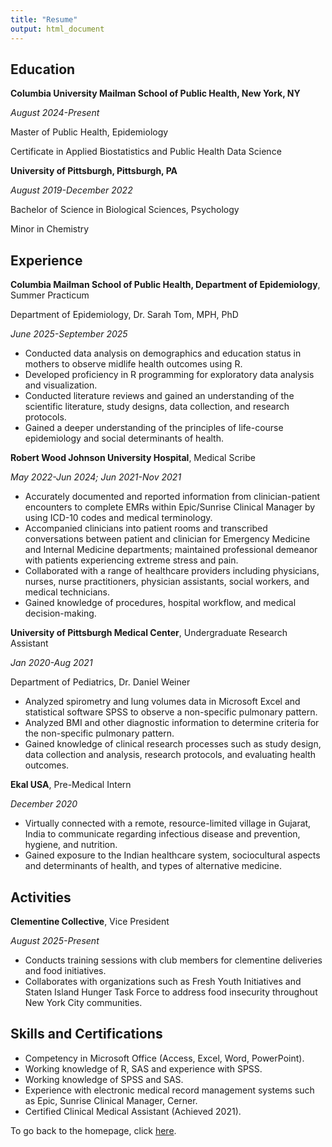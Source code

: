 ```yaml
---
title: "Resume"
output: html_document
---
```

## Education

**Columbia University Mailman School of Public Health, New York, NY** 

_August 2024-Present_

Master of Public Health, Epidemiology

Certificate in Applied Biostatistics and Public Health Data Science

**University of Pittsburgh, Pittsburgh, PA** 

_August 2019-December 2022_

Bachelor of Science in Biological Sciences, Psychology

Minor in Chemistry

## Experience

**Columbia Mailman School of Public Health, Department of Epidemiology**, Summer Practicum

Department of Epidemiology, Dr. Sarah Tom, MPH, PhD

_June 2025-September 2025_

* Conducted data analysis on demographics and education status in mothers to observe midlife health outcomes using R.
* Developed proficiency in R programming for exploratory data analysis and visualization. 
* Conducted literature reviews and gained an understanding of the scientific literature, study designs, data collection, and research protocols.
* Gained a deeper understanding of the principles of life-course epidemiology and social determinants of health.


**Robert Wood Johnson University Hospital**, Medical Scribe

_May 2022-Jun 2024; Jun 2021-Nov 2021_ 

* Accurately documented and reported information from clinician-patient encounters to complete EMRs within Epic/Sunrise Clinical Manager by using ICD-10 codes and medical terminology.
* Accompanied clinicians into patient rooms and transcribed conversations between patient and clinician for Emergency Medicine and Internal Medicine departments; maintained professional demeanor with patients experiencing extreme stress and pain.
* Collaborated with a range of healthcare providers including physicians, nurses, nurse practitioners, physician assistants, social workers, and medical technicians.
* Gained knowledge of procedures, hospital workflow, and medical decision-making.

**University of Pittsburgh Medical Center**, Undergraduate Research Assistant

_Jan 2020-Aug 2021_

Department of Pediatrics, Dr. Daniel Weiner

* Analyzed spirometry and lung volumes data in Microsoft Excel and statistical software SPSS to observe a non-specific pulmonary pattern.
* Analyzed BMI and other diagnostic information to determine criteria for the non-specific pulmonary pattern. 
* Gained knowledge of clinical research processes such as study design, data collection and analysis, research protocols, and evaluating health outcomes. 

**Ekal USA**, Pre-Medical Intern

_December 2020_

* Virtually connected with a remote, resource-limited village in Gujarat, India to communicate regarding infectious disease and prevention, hygiene, and nutrition.
* Gained exposure to the Indian healthcare system, sociocultural aspects and determinants of health, and types of alternative medicine.

## Activities

**Clementine Collective**, Vice President

_August 2025-Present_

* Conducts training sessions with club members for clementine deliveries and food initiatives.
* Collaborates with organizations such as Fresh Youth Initiatives and Staten Island Hunger Task Force to address food insecurity throughout New York City communities.

## Skills and Certifications

* Competency in Microsoft Office (Access, Excel, Word, PowerPoint).
* Working knowledge of R, SAS and experience with SPSS. 
* Working knowledge of SPSS and SAS.
* Experience with electronic medical record management systems such as Epic, Sunrise Clinical Manager, Cerner.
* Certified Clinical Medical Assistant (Achieved 2021).

To go back to the homepage, click [here](index.html).